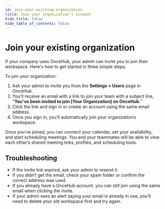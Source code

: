 ```yaml
---
id: join-your-existing-organization
title: Join your organization’s account
hide_title: false
hide_table_of_contents: false
--- 
```


# Join your existing organization

If your company uses OnceHub, your admin can invite you to join their workspace. Here's how to get started in three simple steps.

To join your organization: 

1. Ask your admin to invite you from the **Settings > Users** page in OnceHub.  
2. You’ll receive an email with a link to join your team with a subject line, "**You’ve been invited to join [Your Organization] on OnceHub.**"  
3. Click the link and sign in or create an account using the same email address.  
4. Once you sign in, you’ll automatically join your organization’s workspace.  

Once you’ve joined, you can connect your calendar, set your availability, and start scheduling meetings. You and your teammates will be able to view each other’s shared meeting links, profiles, and scheduling tools.

## Troubleshooting

- If the invite link expired, ask your admin to resend it.  
- If you didn’t get the email, check your spam folder or confirm the correct address was used.  
- If you already have a OnceHub account, you can still join using the same email when clicking the invite.  
- If your admin sees an alert saying your email is already in use, you'll need to delete your old workspace first and try again.
